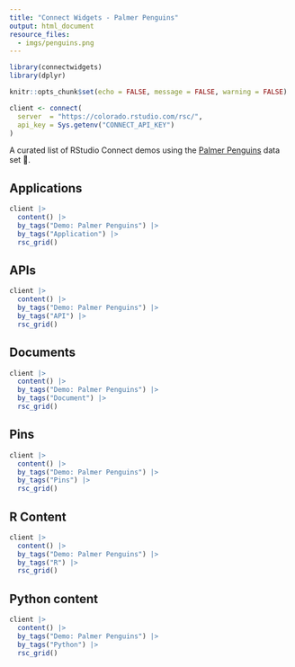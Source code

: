 ```yaml
---
title: "Connect Widgets - Palmer Penguins"
output: html_document
resource_files:
  - imgs/penguins.png
---
```


```r
library(connectwidgets)
library(dplyr)

knitr::opts_chunk$set(echo = FALSE, message = FALSE, warning = FALSE)

client <- connect(
  server  = "https://colorado.rstudio.com/rsc/",
  api_key = Sys.getenv("CONNECT_API_KEY")
)
```

A curated list of RStudio Connect demos using the [Palmer Penguins](https://allisonhorst.github.io/palmerpenguins/) data set 🐧.


## Applications

```r
client |> 
  content() |> 
  by_tags("Demo: Palmer Penguins") |> 
  by_tags("Application") |> 
  rsc_grid()
```

## APIs

```r
client |> 
  content() |> 
  by_tags("Demo: Palmer Penguins") |> 
  by_tags("API") |> 
  rsc_grid()
```

## Documents

```r
client |> 
  content() |> 
  by_tags("Demo: Palmer Penguins") |> 
  by_tags("Document") |> 
  rsc_grid()
```

## Pins

```r
client |> 
  content() |> 
  by_tags("Demo: Palmer Penguins") |> 
  by_tags("Pins") |> 
  rsc_grid()
```

## R Content

```r
client |> 
  content() |> 
  by_tags("Demo: Palmer Penguins") |> 
  by_tags("R") |> 
  rsc_grid()
```

## Python content

```r
client |> 
  content() |> 
  by_tags("Demo: Palmer Penguins") |> 
  by_tags("Python") |> 
  rsc_grid()
```
